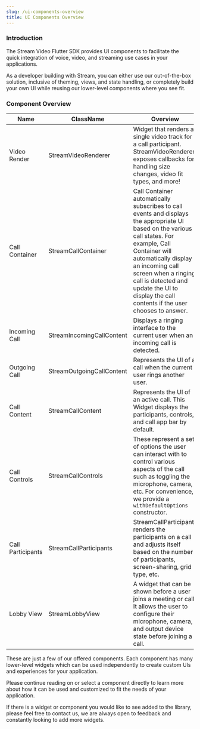 ```yaml
---
slug: /ui-components-overview
title: UI Components Overview
---
```


### Introduction

The Stream Video Flutter SDK provides UI components to facilitate the quick integration of voice, video, and streaming use cases in your applications.

As a developer building with Stream, you can either use our out-of-the-box solution, inclusive of theming, views, and state handling, or completely build your own UI while reusing our lower-level components where you see fit.

### Component Overview

| Name              | ClassName                 | Overview                                                                                                                                                                                                                                                                                                              |
| ----------------- | ------------------------- | --------------------------------------------------------------------------------------------------------------------------------------------------------------------------------------------------------------------------------------------------------------------------------------------------------------------- |
| Video Render      | StreamVideoRenderer       | Widget that renders a single video track for a call participant. StreamVideoRenderer exposes callbacks for handling size changes, video fit types, and more!                                                                                                                                                          |
| Call Container    | StreamCallContainer       | Call Container automatically subscribes to call events and displays the appropriate UI based on the various call states. For example, Call Container will automatically display an incoming call screen when a ringing call is detected and update the UI to display the call contents if the user chooses to answer. |
| Incoming Call     | StreamIncomingCallContent | Displays a ringing interface to the current user when an incoming call is detected.                                                                                                                                                                                                                                   |
| Outgoing Call     | StreamOutgoingCallContent | Represents the UI of a call when the current user rings another user.                                                                                                                                                                                                                                                 |
| Call Content      | StreamCallContent         | Represents the UI of an active call. This Widget displays the participants, controls, and call app bar by default.                                                                                                                                                                                                    |
| Call Controls     | StreamCallControls        | These represent a set of options the user can interact with to control various aspects of the call such as toggling the microphone, camera, etc. For convenience, we provide a `withDefaultOptions` constructor.                                                                                                      |
| Call Participants | StreamCallParticipants    | StreamCallParticipants renders the participants on a call and adjusts itself based on the number of participants, screen-sharing, grid type, etc.                                                                                                                                                                     |
| Lobby View        | StreamLobbyView           | A widget that can be shown before a user joins a meeting or call. It allows the user to configure their microphone, camera, and output device state before joining a call.                                                                                                                                            |

These are just a few of our offered components. Each component has many lower-level widgets which can be used independently to create custom UIs and experiences for your application.

Please continue reading on or select a component directly to learn more about how it can be used and customized to fit the needs of your application.

If there is a widget or component you would like to see added to the library, please feel free to contact us, we are always open to feedback and constantly looking to add more widgets.
